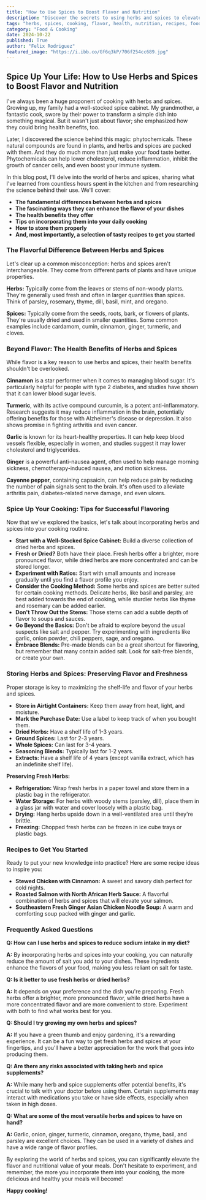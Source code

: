 ```yaml
---
title: "How to Use Spices to Boost Flavor and Nutrition"
description: "Discover the secrets to using herbs and spices to elevate your dishes and reap their incredible health benefits. This comprehensive guide covers everything from the basics of herbs and spices to storage tips and delicious recipe ideas."
tags: "herbs, spices, cooking, flavor, health, nutrition, recipes, food, culinary, wellness, healthy eating, dietary, natural remedies, anti-inflammatory, antioxidants, immune system, ginger, turmeric, garlic, cinnamon, cayenne pepper"
category: "Food & Cooking"
date: 2024-10-22
published: True
author: "Felix Rodriguez"
featured_image: "https://i.ibb.co/Gf6q3kP/706f254cc689.jpg"
---
```


## Spice Up Your Life: How to Use Herbs and Spices to Boost Flavor and Nutrition

I've always been a huge proponent of cooking with herbs and spices.  Growing up, my family had a well-stocked spice cabinet.  My grandmother, a fantastic cook, swore by their power to transform a simple dish into something magical.  But it wasn't just about flavor; she emphasized how they could bring health benefits, too.  

Later, I discovered the science behind this magic:  phytochemicals.  These natural compounds are found in plants, and herbs and spices are packed with them.  And they do much more than just make your food taste better.  Phytochemicals can help lower cholesterol, reduce inflammation, inhibit the growth of cancer cells, and even boost your immune system.  

In this blog post, I'll delve into the world of herbs and spices, sharing what I've learned from countless hours spent in the kitchen and from researching the science behind their use.  We'll cover:

* **The fundamental differences between herbs and spices**
* **The fascinating ways they can enhance the flavor of your dishes**
* **The health benefits they offer**
* **Tips on incorporating them into your daily cooking**
* **How to store them properly**
* **And, most importantly, a selection of tasty recipes to get you started**

### The Flavorful Difference Between Herbs and Spices

Let's clear up a common misconception: herbs and spices aren't interchangeable. They come from different parts of plants and have unique properties.  

**Herbs:** Typically come from the leaves or stems of non-woody plants.  They're generally used fresh and often in larger quantities than spices.  Think of parsley, rosemary, thyme, dill, basil, mint, and oregano.

**Spices:** Typically come from the seeds, roots, bark, or flowers of plants.  They're usually dried and used in smaller quantities.  Some common examples include cardamom, cumin, cinnamon, ginger, turmeric, and cloves.

###  Beyond Flavor: The Health Benefits of Herbs and Spices

While flavor is a key reason to use herbs and spices, their health benefits shouldn't be overlooked.  

**Cinnamon** is a star performer when it comes to managing blood sugar.  It's particularly helpful for people with type 2 diabetes, and studies have shown that it can lower blood sugar levels.  

**Turmeric**, with its active compound curcumin, is a potent anti-inflammatory.  Research suggests it may reduce inflammation in the brain, potentially offering benefits for those with Alzheimer's disease or depression.  It also shows promise in fighting arthritis and even cancer. 

**Garlic**  is known for its heart-healthy properties.  It can help keep blood vessels flexible, especially in women, and studies suggest it may lower cholesterol and triglycerides. 

**Ginger** is a powerful anti-nausea agent, often used to help manage morning sickness, chemotherapy-induced nausea, and motion sickness.  

**Cayenne pepper**, containing capsaicin, can help reduce pain by reducing the number of pain signals sent to the brain.  It's often used to alleviate arthritis pain, diabetes-related nerve damage, and even ulcers.

###  Spice Up Your Cooking: Tips for Successful Flavoring

Now that we've explored the basics, let's talk about incorporating herbs and spices into your cooking routine.

* **Start with a Well-Stocked Spice Cabinet:**  Build a diverse collection of dried herbs and spices.  
* **Fresh or Dried?**  Both have their place.  Fresh herbs offer a brighter, more pronounced flavor, while dried herbs are more concentrated and can be stored longer. 
* **Experiment with Ratios:**  Start with small amounts and increase gradually until you find a flavor profile you enjoy.
* **Consider the Cooking Method:**  Some herbs and spices are better suited for certain cooking methods.  Delicate herbs, like basil and parsley, are best added towards the end of cooking, while sturdier herbs like thyme and rosemary can be added earlier.
* **Don't Throw Out the Stems:**  Those stems can add a subtle depth of flavor to soups and sauces.
* **Go Beyond the Basics:**  Don't be afraid to explore beyond the usual suspects like salt and pepper.  Try experimenting with ingredients like garlic, onion powder, chili peppers, sage, and oregano.
* **Embrace Blends:**  Pre-made blends can be a great shortcut for flavoring, but remember that many contain added salt.  Look for salt-free blends, or create your own. 

### Storing Herbs and Spices:  Preserving Flavor and Freshness

Proper storage is key to maximizing the shelf-life and flavor of your herbs and spices.

* **Store in Airtight Containers:**  Keep them away from heat, light, and moisture.  
* **Mark the Purchase Date:**  Use a label to keep track of when you bought them.
* **Dried Herbs:**  Have a shelf life of 1-3 years.
* **Ground Spices:**  Last for 2-3 years.
* **Whole Spices:**  Can last for 3-4 years.
* **Seasoning Blends:**  Typically last for 1-2 years.
* **Extracts:**  Have a shelf life of 4 years (except vanilla extract, which has an indefinite shelf life). 

**Preserving Fresh Herbs:**

* **Refrigeration:**  Wrap fresh herbs in a paper towel and store them in a plastic bag in the refrigerator.
* **Water Storage:**  For herbs with woody stems (parsley, dill), place them in a glass jar with water and cover loosely with a plastic bag.
* **Drying:**  Hang herbs upside down in a well-ventilated area until they're brittle.
* **Freezing:**  Chopped fresh herbs can be frozen in ice cube trays or plastic bags.

###  Recipes to Get You Started

Ready to put your new knowledge into practice?  Here are some recipe ideas to inspire you:

* **Stewed Chicken with Cinnamon:**  A sweet and savory dish perfect for cold nights.
* **Roasted Salmon with North African Herb Sauce:**  A flavorful combination of herbs and spices that will elevate your salmon. 
* **Southeastern Fresh Ginger Asian Chicken Noodle Soup:**  A warm and comforting soup packed with ginger and garlic. 

### Frequently Asked Questions

**Q:  How can I use herbs and spices to reduce sodium intake in my diet?**

**A:**  By incorporating herbs and spices into your cooking, you can naturally reduce the amount of salt you add to your dishes.  These ingredients enhance the flavors of your food, making you less reliant on salt for taste.  

**Q:  Is it better to use fresh herbs or dried herbs?**

**A:**  It depends on your preference and the dish you're preparing.  Fresh herbs offer a brighter, more pronounced flavor, while dried herbs have a more concentrated flavor and are more convenient to store.  Experiment with both to find what works best for you.

**Q:  Should I try growing my own herbs and spices?**

**A:**  If you have a green thumb and enjoy gardening, it's a rewarding experience.  It can be a fun way to get fresh herbs and spices at your fingertips, and you'll have a better appreciation for the work that goes into producing them. 

**Q:  Are there any risks associated with taking herb and spice supplements?**

**A:**  While many herb and spice supplements offer potential benefits, it's crucial to talk with your doctor before using them.  Certain supplements may interact with medications you take or have side effects, especially when taken in high doses.

**Q:  What are some of the most versatile herbs and spices to have on hand?**

**A:**  Garlic, onion, ginger, turmeric, cinnamon, oregano, thyme, basil, and parsley are excellent choices.  They can be used in a variety of dishes and have a wide range of flavor profiles.  

By exploring the world of herbs and spices, you can significantly elevate the flavor and nutritional value of your meals.  Don't hesitate to experiment, and remember, the more you incorporate them into your cooking, the more delicious and healthy your meals will become!  

**Happy cooking!** 